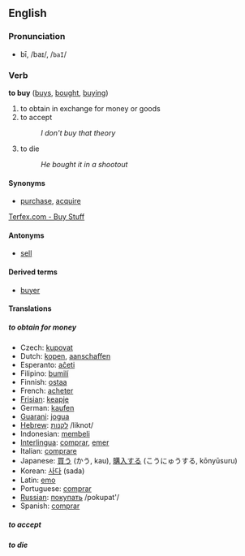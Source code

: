 ==English==

=== Pronunciation ===
*bī, /baɪ/, /<tt>baI</tt>/

=== Verb ===
'''to buy''' ([[buys]], [[bought]], [[buying]])

# to obtain in exchange for money or goods
# to accept
#:''I don't buy that theory''
# to die 
#:''He bought it in a shootout''

==== Synonyms ====
*[[purchase]], [[acquire]]<!-- does acquier apply a transaction or just a syn of "receive"? -->

[http://www.terfex.com Terfex.com - Buy Stuff]

====Antonyms====
*[[sell]]

====Derived terms====
*[[buyer]]

====Translations====
=====to obtain for money=====
*Czech: [[kupovat]]
*Dutch: [[kopen]], [[aanschaffen]]
*Esperanto: [[aĉeti]]
*Filipino: [[bumilí]]
*Finnish: [[ostaa]]
*French: [[acheter]]
*[[Frisian]]: [[keapje]]
*German: [[kaufen]]
*[[Guarani]]: [[jogua]]
*[[Hebrew]]: [[לקנות]] /liknot/
*Indonesian: [[beli|membeli]]
*[[Interlingua]]: [[comprar]], [[emer]]
*Italian: [[comprare]]
*Japanese: [[買う]] (かう, kau), [[購入]]する (こうにゅうする, kōnyūsuru)
*Korean: [[사다]] (sada)
*Latin: [[emo]]
*Portuguese: [[comprar]]
*[[Russian]]: [[покупать]] /pokupat'/
*Spanish: [[comprar]]

=====to accept=====

=====to die=====